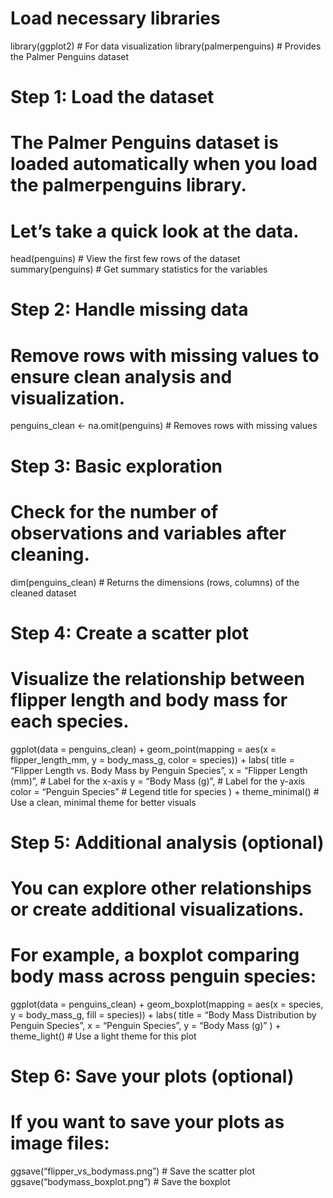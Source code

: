 # Load necessary libraries
library(ggplot2)        # For data visualization
library(palmerpenguins) # Provides the Palmer Penguins dataset

# Step 1: Load the dataset
# The Palmer Penguins dataset is loaded automatically when you load the palmerpenguins library.
# Let's take a quick look at the data.
head(penguins)  # View the first few rows of the dataset
summary(penguins)  # Get summary statistics for the variables

# Step 2: Handle missing data
# Remove rows with missing values to ensure clean analysis and visualization.
penguins_clean <- na.omit(penguins)  # Removes rows with missing values

# Step 3: Basic exploration
# Check for the number of observations and variables after cleaning.
dim(penguins_clean)  # Returns the dimensions (rows, columns) of the cleaned dataset

# Step 4: Create a scatter plot
# Visualize the relationship between flipper length and body mass for each species.
ggplot(data = penguins_clean) + 
  geom_point(mapping = aes(x = flipper_length_mm, y = body_mass_g, color = species)) +
  labs(
    title = "Flipper Length vs. Body Mass by Penguin Species",
    x = "Flipper Length (mm)",   # Label for the x-axis
    y = "Body Mass (g)",         # Label for the y-axis
    color = "Penguin Species"    # Legend title for species
  ) +
  theme_minimal()  # Use a clean, minimal theme for better visuals

# Step 5: Additional analysis (optional)
# You can explore other relationships or create additional visualizations.

# For example, a boxplot comparing body mass across penguin species:
ggplot(data = penguins_clean) + 
  geom_boxplot(mapping = aes(x = species, y = body_mass_g, fill = species)) +
  labs(
    title = "Body Mass Distribution by Penguin Species",
    x = "Penguin Species",
    y = "Body Mass (g)"
  ) +
  theme_light()  # Use a light theme for this plot

# Step 6: Save your plots (optional)
# If you want to save your plots as image files:
ggsave("flipper_vs_bodymass.png")  # Save the scatter plot
ggsave("bodymass_boxplot.png")     # Save the boxplot